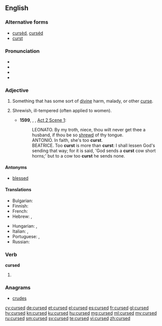 ==English==

===Alternative forms===
* [[cursèd]], [[curséd]] {{qualifier|poetic}}
* [[curst]] {{qualifier|archaic}}

===Pronunciation===
* {{IPA|/kɜːst/|lang=en}}
* {{audio|En-us-cursed.ogg|Audio (US)|lang=en}}
* {{rhymes|ɜː(r)st|lang=en}}
* {{hyphenation|curs|ed|lang=en}}

===Adjective===
{{en-adj}}

# Something that has some sort of [[divine]] harm, malady, or other [[curse]].
# {{context|obsolete|lang=en}} Shrewish, ill-tempered (often applied to women).
#* '''1599''', {{w|William Shakespeare}}, ''{{w|Much Ado About Nothing}}'', [[s:Much Ado About Nothing (Shakespeare)|Act 2 Scene 1]]:
#*:LEONATO. By my troth, niece, thou wilt never get thee a husband, if thou be so [[shrewd]] of thy tongue.
#*:ANTONIO. In faith, she's too '''curst'''.
#*:BEATRICE. Too '''curst''' is more than '''curst''': I shall lessen God's sending that way; for it is said, 'God sends a '''curst''' cow short horns;' but to a cow too '''curst''' he sends none.

====Antonyms====
* [[blessed]]

====Translations====
{{trans-top|something that has some sort of divine harm}}
* Bulgarian: {{t+|bg|прокълнат}}
* Finnish: {{t|fi|kirottu}}
* French: {{t+|fr|maudit}}
* Hebrew: {{t|he|מקולל|m|tr=mequlal}}, {{t|he|מקוללת|f|tr=mequlelet}}
{{trans-mid}}
* Hungarian: {{t+|hu|átkozott}}, {{t+|hu|elátkozott}}
* Italian: {{t+|it|maledetto|m}}, {{t+|it|maledetta|f}}
* Portuguese: {{t+|pt|maldito|m}}, {{t+|pt|maldita|f}}
* Russian: {{t+|ru|проклятый}}
{{trans-bottom}}

===Verb===
'''cursed'''

# {{en-past of|curse}}

===Anagrams===
* [[crudes#English|crudes]]

[[cy:cursed]]
[[de:cursed]]
[[et:cursed]]
[[el:cursed]]
[[es:cursed]]
[[fr:cursed]]
[[gl:cursed]]
[[hy:cursed]]
[[kn:cursed]]
[[ku:cursed]]
[[hu:cursed]]
[[mg:cursed]]
[[ml:cursed]]
[[my:cursed]]
[[ru:cursed]]
[[sm:cursed]]
[[sv:cursed]]
[[te:cursed]]
[[vi:cursed]]
[[zh:cursed]]